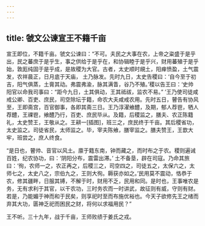 ```yaml
---
---
---
```

title: 虢文公谏宣王不籍千亩
---


宣王即位，不籍千亩。虢文公谏曰：“不可。夫民之大事在农，上帝之粢盛于是乎出，民之蕃庶于是乎生，事之供给于是乎在，和协辑睦于是乎兴，财用蕃殖于是乎始，敦厖纯固于是乎成，是故稷为大官。古者，太史顺时覛土，阳瘅愤盈，土气震发，农祥晨正，日月底于天庙， 土乃脉发。先时九日，太史告稷曰：‘自今至于初吉，阳气俱蒸，土膏其动。弗震弗渝，脉其满眚，谷乃不殖。’稷以告王曰：‘史帅阳官以命我司事曰：“距今九日，土其俱动，王其祗祓，监农不易。” ’王乃使司徒咸戒公卿、百吏、庶民，司空除坛于籍，命农大夫咸戒农用。先时五日，瞽告有协风至，王即斋宫，百官御事，各即其斋三日。王乃淳濯飨醴，及期，郁人荐鬯，牺人荐醴，王祼鬯，飨醴乃行，百吏、庶民毕从。及籍，后稷监之，膳夫、农正陈籍礼，太史赞王，王敬从之。王耕一[插图]，班三之，庶民终于千亩。其后稷省功，太史监之。司徒省民，太师监之。毕，宰夫陈飨，膳宰监之。膳夫赞王，王歆大牢，班尝之，庶人终食。

“是日也，瞽帅、音官以风土。廪于籍东南，钟而藏之，而时布之于农。稷则遍诫百姓，纪农协功，曰：‘阴阳分布，震雷出滞。’ 土不备垦，辟在司寇。乃命其旅曰：‘徇，农师一之，农正再之，后稷三之，司空四之，司徒五之，太保六之，太师七之，太史八之，宗伯九之，王则大徇。耨获亦如之。’民用莫不震动，恪恭于农，修其疆畔，日服其镈，不解于时，财用不乏，民用和同。是时也，王事唯农是务，无有求利于其官，以干农功，三时务农而一时讲武，故征则有威，守则有财。若是，乃能媚于神而和于民矣，则享祀时至而布施优裕也。今天子欲修先王之绪而弃其大功，匮神乏祀而困民之财，将何以求福用民？”

王不听。三十九年，战于千亩，王师败绩于姜氏之戎。

